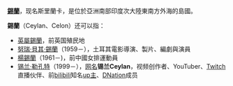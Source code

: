 '''[[斯里蘭卡|錫蘭]]'''，现名斯里蘭卡，是位於亞洲南部印度次大陸東南方外海的島國。

'''錫蘭'''（Ceylan、Celon）还可以指：
*[[英屬錫蘭|英屬錫蘭]]，前英国殖民地
*[[努瑞·貝其·錫蘭|努瑞·貝其·錫蘭]]（1959－），土耳其電影導演、製片、編劇與演員
*[[楊錫蘭|楊錫蘭]]（1961－)，前中國女排運動員
*[[锡兰·勒孔特|锡兰·勒孔特]]（1999－），[[网名|网名]]'''锡兰Ceylan'''，视频创作者、YouTuber、[[Twitch|Twitch]]直播伙伴、前[[bilibili|bilibili]]知名[[up主|up主]]、[[DNation|DNation]]成员
{{Disambig|Cat=二字消歧义}}